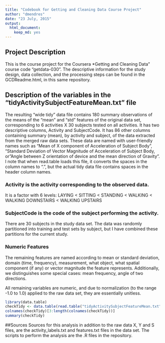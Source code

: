 ```yaml
---
title: "Codebook for Getting and Cleaning Data Course Project"
author: "dmendres"
date: "23 July, 2015"
output:
  html_document:
    keep_md: yes
---
```


## Project Description
This is the course project for the Coursera *Getting and Cleaning Data" course code "getdata-030". 
The descriptive information for the study design, data collection, and the processing steps can be found in the GCDReadme.html, in this same repository.

## Description of the variables in the "tidyActivitySubjectFeatureMean.txt" file
The resulting "wide tidy" data file contains 180 summary observations of the means of the "mean" and "std" features of the original data set, corresponding to 6 activities X 30 subjects tested on all activities. It has two descriptive columns, Activity and SubjectCode. It has 86 other columns containing summary (mean), by activity and subject, of the data extracted from the merged raw data sets. These data are named with user-friendly names such as "Mean of X component of Acceleration of Subject Body", "Standard Deviation of Vector Magnitude of Acceleration of Subject Body, or "Angle between Z orientation of device and the mean direction of Gravity". I note that when read.table loads this file, it converts the spaces in the column names to ".", but the actual tidy data file contains spaces in the header column names.

### Activity is the activity corresponding to the observed data.
It is a factor with 6 levels: LAYING < SITTING < STANDING < WALKING < WALKING DOWNSTAIRS < WALKING UPSTAIRS

### SubjectCode is the code of the subject performing the activity.
There are 30 subjects in the study data set. The data was randomly partitioned into training and test sets by subject, but I have combined these partitions for the current study.

### Numeric Features
The remaining features are named according to mean or standard deviation, domain (time, frequency), measurement, what object, what spatial component (if any) or vector magnitude the feature represents. Additionally, we distinguishes some special cases: mean frequency, angle of two directions.

All remaining variables are numeric, and due to normalization (to the range -1.0 to 1.0) applied to the raw data set, they are essentially unitless.

```r
library(data.table)
checkTidy <- data.table(read.table("tidyActivitySubjectFeatureMean.txt", header = T))
colnames(checkTidy)[3:length(colnames(checkTidy))]
summary(checkTidy)
```

##Sources
Sources for this analysis in addition to the raw data X, Y and S files, are the activity_labels.txt and features.txt files in the data set. The scripts to perform the analysis are the .R files in the repository.

